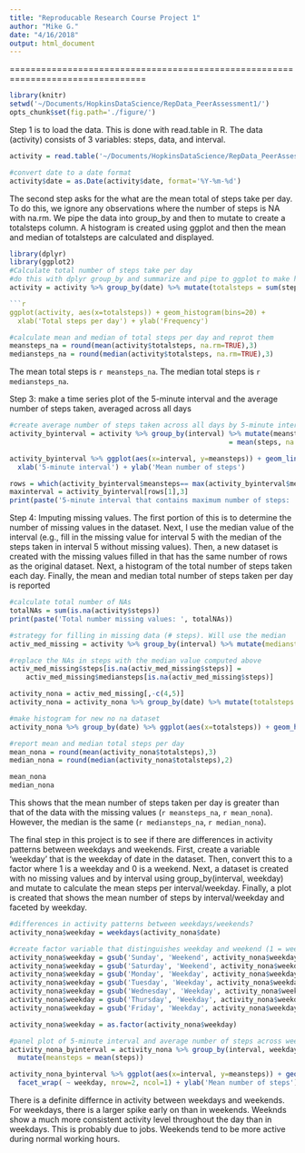 ```yaml
---
title: "Reproducable Research Course Project 1"
author: "Mike G."
date: "4/16/2018"
output: html_document
---
```


================================================================================
```r
library(knitr)
setwd('~/Documents/HopkinsDataScience/RepData_PeerAssessment1/')
opts_chunk$set(fig.path='./figure/')
``` 

Step 1 is to load the data. This is done with read.table in R. The data (activity)
consists of 3 variables: steps, data, and interval.

```r
activity = read.table('~/Documents/HopkinsDataScience/RepData_PeerAssessment1/activity.csv', sep=',', header=TRUE, stringsAsFactors = FALSE)

#convert date to a date format
activity$date = as.Date(activity$date, format='%Y-%m-%d')
```

The second step asks for the what are the mean total of steps take per day. To 
do this, we ignore any observations where the number of steps is NA with na.rm.
We pipe the data into group_by and then to mutate to create a totalsteps column.
A histogram is created using ggplot and then the mean and median of totalsteps
are calculated and displayed.

```r
library(dplyr)
library(ggplot2)
#Calculate total number of steps take per day
#do this with dplyr group_by and summarize and pipe to ggplot to make histogram
activity = activity %>% group_by(date) %>% mutate(totalsteps = sum(steps, na.rm=TRUE))

```r
ggplot(activity, aes(x=totalsteps)) + geom_histogram(bins=20) + 
  xlab('Total steps per day') + ylab('Frequency')
```

```r
#calculate mean and median of total steps per day and reprot them
meansteps_na = round(mean(activity$totalsteps, na.rm=TRUE),3)
mediansteps_na = round(median(activity$totalsteps, na.rm=TRUE),3)
```
The mean total steps is `r meansteps_na`.
The median total steps is `r mediansteps_na`.

Step 3: make a time series plot of the 5-minute interval and the average number
of steps taken, averaged across all days

```r
#create average number of steps taken across all days by 5-minute interval?
activity_byinterval = activity %>% group_by(interval) %>% mutate(meansteps
                                                      = mean(steps, na.rm=TRUE))
```
```r
activity_byinterval %>% ggplot(aes(x=interval, y=meansteps)) + geom_line() +
  xlab('5-minute interval') + ylab('Mean number of steps')
```
```r
rows = which(activity_byinterval$meansteps== max(activity_byinterval$meansteps))
maxinterval = activity_byinterval[rows[1],3]
print(paste('5-minute interval that contains maximum number of steps: ', maxinterval))
```

Step 4: Imputing missing values. The first portion of this is to determine the 
number of missing values in the dataset. Next, I use the median value of the 
interval (e.g., fill in the missing value for interval 5 with the median of the 
steps taken in interval 5 without missing values). Then, a new dataset is 
created with the missing values filled in that has the same number of rows as 
the original dataset. Next, a histogram of the total number of steps taken each 
day. Finally, the mean and median total number of steps taken per day is reported

```r
#calculate total number of NAs
totalNAs = sum(is.na(activity$steps))
print(paste('Total number missing values: ', totalNAs))

#strategy for filling in missing data (# steps). Will use the median 
activ_med_missing = activity %>% group_by(interval) %>% mutate(mediansteps = median(steps, na.rm=TRUE))

#replace the NAs in steps with the median value computed above
activ_med_missing$steps[is.na(activ_med_missing$steps)] = 
    activ_med_missing$mediansteps[is.na(activ_med_missing$steps)]

activity_nona = activ_med_missing[,-c(4,5)]
activity_nona = activity_nona %>% group_by(date) %>% mutate(totalsteps = sum(steps, na.rm=TRUE))
```

```r
#make histogram for new no na dataset
activity_nona %>% group_by(date) %>% ggplot(aes(x=totalsteps)) + geom_histogram()

#report mean and median total steps per day
mean_nona = round(mean(activity_nona$totalsteps),3)
median_nona = round(median(activity_nona$totalsteps),2)

mean_nona
median_nona
```

This shows that the mean number of steps taken per day is greater than that of 
the data with the missing values (`r meansteps_na`, `r mean_nona`). However, the median is the same (`r mediansteps_na`, `r median_nona`).

The final step in this project is to see if there are differences in activity
patterns between weekdays and weekends. First, create a variable 'weekday' that
is the weekday of date in the dataset. Then, convert this to a factor where 1
is a weekday and 0 is a weekend. Next, a dataset is created with no missing values
and by interval using group_by(interval, weekday) and mutate to calculate the
mean steps per interval/weekday. Finally, a plot is created that shows the mean
number of steps by interval/weekday and faceted by weekday.

```r
#differences in activity patterns between weekdays/weekends?
activity_nona$weekday = weekdays(activity_nona$date)

#create factor variable that distinguishes weekday and weekend (1 = weekday, 0 = weekend)
activity_nona$weekday = gsub('Sunday', 'Weekend', activity_nona$weekday)
activity_nona$weekday = gsub('Saturday', 'Weekend', activity_nona$weekday)
activity_nona$weekday = gsub('Monday', 'Weekday', activity_nona$weekday)
activity_nona$weekday = gsub('Tuesday', 'Weekday', activity_nona$weekday)
activity_nona$weekday = gsub('Wednesday', 'Weekday', activity_nona$weekday)
activity_nona$weekday = gsub('Thursday', 'Weekday', activity_nona$weekday)
activity_nona$weekday = gsub('Friday', 'Weekday', activity_nona$weekday)

activity_nona$weekday = as.factor(activity_nona$weekday)

#panel plot of 5-minute interval and average number of steps across weekdays or weekends
activity_nona_byinterval = activity_nona %>% group_by(interval, weekday) %>% 
  mutate(meansteps = mean(steps))
```

```r
activity_nona_byinterval %>% ggplot(aes(x=interval, y=meansteps)) + geom_line() +
  facet_wrap( ~ weekday, nrow=2, ncol=1) + ylab('Mean number of steps') + xlab('5-minute interval')
```

There is a definite differnce in activity between weekdays and weekends. For 
weekdays, there is a larger spike early on than in weekends. Weeknds show a much
more consistent activity level throughout the day than in weekdays. This is 
probably due to jobs. Weekends tend to be more active during normal working hours.